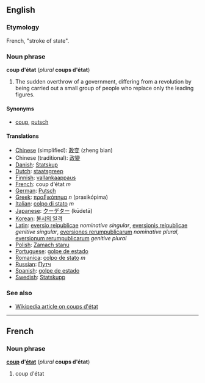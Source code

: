 ==English==
===Etymology===
French, "stroke of state".
===Noun phrase===
'''coup d'état''' (''plural'' '''coups d'état''')
#The sudden overthrow of a government, differing from a revolution by being carried out a small group of people who replace only the leading figures.

====Synonyms====
*[[coup]], [[putsch]]

====Translations====
*[[Chinese]] (simplified): [[政变]] (zheng bian)
*Chinese (traditional): [[政變]] 
*[[Danish]]: [[Statskup]]
*[[Dutch]]: [[staatsgreep]]
*[[Finnish]]: [[vallankaappaus]]
*[[French]]: coup d'état ''m''
*[[German]]: [[Putsch]]
*[[Greek]]: [[πραξικόπημα]] ''n'' (praxikópima)
*[[Italian]]: [[colpo di stato]] ''m''
*[[Japanese]]: [[クーデター]] (kūdetā)
*[[Korean]]: [[불시의 일격]]
*[[Latin]]: [[eversio reipublicae]] ''nominative singular'', [[eversionis reipublicae]] ''genitive singular'', [[eversiones rerumpublicarum]] ''nominative plural'', [[eversionum rerumpublicarum]] ''genitive plural''
*[[Polish]]: [[Zamach stanu]]
*[[Portuguese]]: [[golpe de estado]]
*[[Romanica]]: [[colpo de stato]] ''m''
*[[Russian]]: [[Путч]]
*[[Spanish]]: [[golpe de estado]]
*[[Swedish]]: [[Statskupp]]

===See also===
*[[w:Coup d'état|Wikipedia article on coups d'état]]

----

==French==
===Noun phrase===
'''[[coup]] d'[[état]]''' (''plural'' '''coups d'état''')

#coup d'état